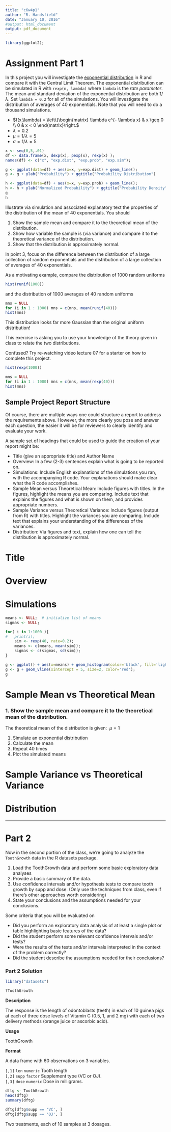 ```yaml
---
title: "c6w4p1"
author: "R. Handsfield"
date: "January 10, 2016"
#output: html_document
output: pdf_document
---
```


```r
library(ggplot2);
```

# Assignment Part 1

In this project you will investigate the [exponential distribution](https://en.wikipedia.org/wiki/Exponential_distribution) in R and compare it with the Central Limit Theorem. The exponential distribution can be simulated in R with `rexp(n, lambda)` where `lambda` is the _rate parameter_. The mean and standard deviation of the exponential distribution are both $1 / \lambda$. Set `lambda = 0.2` for all of the simulations. You will investigate the distribution of averages of 40 exponentials. Note that you will need to do a thousand simulations.

* $f(x;\lambda) = \left\{\begin{matrix} 
 \lambda e^{- \lambda x} & x \geq 0 \\ 
 0 & x < 0 
\end{matrix}\right.$
* $\lambda = 0.2$
* $\mu = 1 / \lambda = 5$ 
* $\sigma = 1 / \lambda = 5$


```r
x <- seq(0,5,.01)
df <- data.frame(x, dexp(x), pexp(x), rexp(x) );
names(df) <- c("x", "exp.dist", "exp.prob", "exp.sim");

g <- ggplot(data=df) + aes(x=x, y=exp.dist) + geom_line();
g <- g + ylab("Probability") + ggtitle("Probability Distribution")

h <- ggplot(data=df) + aes(x=x, y=exp.prob) + geom_line();
h <- h + ylab("Normalized Probability") + ggtitle("Probability Density")
g
h
```

Illustrate via simulation and associated explanatory text the properties of the distribution of the mean of 40 exponentials. You should

  1.  Show the sample mean and compare it to the theoretical mean of the distribution.
  2.  Show how variable the sample is (via variance) and compare it to the theoretical variance of the distribution.
  3.  Show that the distribution is approximately normal.

In point 3, focus on the difference between the distribution of a large collection of random exponentials and the distribution of a large collection of averages of 40 exponentials.

As a motivating example, compare the distribution of 1000 random uniforms
```r
hist(runif(1000))
```

and the distribution of 1000 averages of 40 random uniforms

```r
mns = NULL
for (i in 1 : 1000) mns = c(mns, mean(runif(40)))
hist(mns)
```

This distribution looks far more Gaussian than the original uniform distribution!

This exercise is asking you to use your knowledge of the theory given in class to relate the two distributions.

Confused? Try re-watching video lecture 07 for a starter on how to complete this project.

```r
hist(rexp(1000))
```

```r
mns = NULL
for (i in 1 : 1000) mns = c(mns, mean(rexp(40)))
hist(mns)
```



## Sample Project Report Structure

Of course, there are multiple ways one could structure a report to address the requirements above. However, the more clearly you pose and answer each question, the easier it will be for reviewers to clearly identify and evaluate your work.

A sample set of headings that could be used to guide the creation of your report might be:

*  Title (give an appropriate title) and Author Name
*  Overview: In a few (2-3) sentences explain what is going to be reported on.
*  Simulations: Include English explanations of the simulations you ran, with the accompanying R code. Your explanations should make clear what the R code accomplishes.
*    Sample Mean versus Theoretical Mean: Include figures with titles. In the figures, highlight the means you are comparing. Include text that explains the figures and what is shown on them, and provides appropriate numbers.
*    Sample Variance versus Theoretical Variance: Include figures (output from R) with titles. Highlight the variances you are comparing. Include text that explains your understanding of the differences of the variances.
*    Distribution: Via figures and text, explain how one can tell the distribution is approximately normal.


# Title

# Overview

# Simulations

```r

means <- NULL;  # initialize list of means
sigmas <- NULL;

for( i in 1:1000 ){
# 	print(i);
	sim <- rexp(40, rate=0.2);
	means <- c(means, mean(sim));
	sigmas <- c(sigmas, sd(sim));
}

g <- ggplot() + aes(x=means) + geom_histogram(color='black', fill='lightblue');
g <- g + geom_vline(xintercept = 5, size=2, color='red');
g
```

# Sample Mean vs Theoretical Mean

### 1. Show the sample mean and compare it to the theoretical mean of the distribution.

The theoretical mean of the distribution is given: $~ \mu=1$

1. Simulate an exponential distribution
2. Calculate the mean
3. Repeat 40 times
4. Plot the simulated means


# Sample Variance vs Theoretical Variance

# Distribution







---

# Part 2

Now in the second portion of the class, we're going to analyze the `ToothGrowth` data in the R datasets package.

1.    Load the ToothGrowth data and perform some basic exploratory data analyses
2.    Provide a basic summary of the data.
3.    Use confidence intervals and/or hypothesis tests to compare tooth growth by supp and dose. (Only use the techniques from class, even if there's other approaches worth considering)
4.    State your conclusions and the assumptions needed for your conclusions. 

Some criteria that you will be evaluated on

*    Did you perform an exploratory data analysis of at least a single plot or table highlighting basic features of the data?
*    Did the student perform some relevant confidence intervals and/or tests?
*    Were the results of the tests and/or intervals interpreted in the context of the problem correctly?
*    Did the student describe the assumptions needed for their conclusions?

### Part 2 Solution


```r
library("datasets")

?ToothGrowth
```
__Description__

The response is the length of odontoblasts (teeth) in each of 10 guinea pigs at each of three dose levels of Vitamin C (0.5, 1, and 2 mg) with each of two delivery methods (orange juice or ascorbic acid).

__Usage__

ToothGrowth

__Format__

A data frame with 60 observations on 3 variables.

`[,1]`	`len`	`numeric`	Tooth length  
`[,2]`	`supp`	`factor`	Supplement type (VC or OJ).  
`[,3]`	`dose`	`numeric`	Dose in milligrams.  

```r
dftg <- ToothGrowth
head(dftg)
summary(dftg)
```

```r
dftg[dftg$supp == 'VC', ]
dftg[dftg$supp == 'OJ', ]
```
Two treatments, each of 10 samples at 3 dosages.








